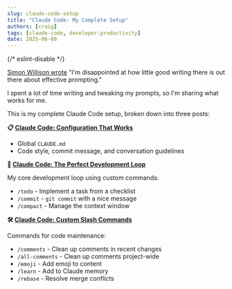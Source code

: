 ```yaml
---
slug: claude-code-setup
title: "Claude Code: My Complete Setup"
authors: [craig]
tags: [claude-code, developer-productivity]
date: 2025-06-08
---
```


{/* eslint-disable */}

[Simon Willison wrote](https://simonwillison.net/2025/May/5/prompting/) "I'm disappointed at how little good writing there is out there about effective prompting."

I spent a lot of time writing and tweaking my prompts, so I'm sharing what works for me.

<!-- truncate -->

This is my complete Claude Code setup, broken down into three posts:

**📋 [Claude Code: Configuration That Works](/blog/claude-code-configuration)**

- Global `CLAUDE.md`
- Code style, commit message, and conversation guidelines

**🔄 [Claude Code: The Perfect Development Loop](/blog/claude-code-workflow-commands)**

My core development loop using custom commands:
- `/todo` - Implement a task from a checklist
- `/commit` - `git commit` with a nice message
- `/compact` - Manage the context window

**🛠️ [Claude Code: Custom Slash Commands](/blog/claude-code-utility-commands)**

Commands for code maintenance:
- `/comments` - Clean up comments in recent changes
- `/all-comments` - Clean up comments project-wide
- `/emoji` - Add emoji to content
- `/learn` - Add to Claude memory
- `/rebase` - Resolve merge conflicts

<GiscusComponent />
